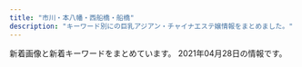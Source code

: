 ```yaml
---
title: "市川・本八幡・西船橋・船橋"
description: "キーワード別にの巨乳アジアン・チャイナエステ嬢情報をまとめました。"
---
```


新着画像と新着キーワードをまとめています。
2021年04月28日の情報です。

<DmmAffiliateIns />
<KeywordTable
  shops={
    [
    {
        "keywords": {
            "D": 40,
            "87": 36,
            "88": 4
        },
        "station": "JR\u8239\u6a4b\u99c5\u5317\u53e3",
        "img_links": [
            "http://www.yumegokoro.esjp.info/files/004.jpg",
            "http://www.yumegokoro.esjp.info/files/023.jpg",
            "http://www.yumegokoro.esjp.info/files/020.jpg",
            "http://www.yumegokoro.esjp.info/files/019-03.jpg",
            "http://www.yumegokoro.esjp.info/images/btnTop.png",
            "http://www.yumegokoro.esjp.info/files/002-02.jpg",
            "http://www.yumegokoro.esjp.info/files/020-03.jpg",
            "http://www.yumegokoro.esjp.info/files/020-02.jpg",
            "http://www.yumegokoro.esjp.info/files/002-03.jpg",
            "http://www.yumegokoro.esjp.info/files/002.jpg",
            "http://www.yumegokoro.esjp.info/images/time.png",
            "http://www.yumegokoro.esjp.info/files/023-02.jpg",
            "http://www.yumegokoro.esjp.info/images/contentBottom.jpg",
            "http://www.yumegokoro.esjp.info/files/027-03.jpg",
            "http://www.yumegokoro.esjp.info/files/024-02.jpg",
            "http://www.yumegokoro.esjp.info/files/012-02.jpg",
            "http://www.yumegokoro.esjp.info/images/barProfileSche.png",
            "http://www.yumegokoro.esjp.info/images/barAccess.png",
            "http://www.yumegokoro.esjp.info/files/023-03.jpg",
            "http://www.yumegokoro.esjp.info/files/027-02.jpg",
            "http://www.yumegokoro.esjp.info/images/barSchedule.png",
            "http://www.yumegokoro.esjp.info/images/barSystem.png",
            "http://www.yumegokoro.esjp.info/files/014-03.jpg",
            "http://www.yumegokoro.esjp.info/images/backBtn.png",
            "http://www.yumegokoro.esjp.info/files/011-02.jpg",
            "http://www.yumegokoro.esjp.info/files/014-02.jpg",
            "http://www.yumegokoro.esjp.info/images/barTherapist.png",
            "http://www.yumegokoro.esjp.info/files/024.jpg",
            "http://www.yumegokoro.esjp.info/images/barProfile.png",
            "http://www.yumegokoro.esjp.info/images/barRecruit.png",
            "http://www.yumegokoro.esjp.info/images/header.png",
            "http://www.yumegokoro.esjp.info/files/011-03.jpg",
            "http://www.yumegokoro.esjp.info/files/004-03.jpg",
            "http://www.yumegokoro.esjp.info/files/019.jpg",
            "http://www.yumegokoro.esjp.info/files/024-03.jpg",
            "http://www.yumegokoro.esjp.info/files/011.jpg",
            "http://www.yumegokoro.esjp.info/files/027.jpg",
            "http://www.yumegokoro.esjp.info/files/004-02.jpg",
            "http://www.yumegokoro.esjp.info/files/012.jpg",
            "http://www.yumegokoro.esjp.info/files/014.jpg",
            "http://www.yumegokoro.esjp.info/images/barLink.png",
            "http://www.yumegokoro.esjp.info/files/012-03.jpg",
            "http://www.yumegokoro.esjp.info/images/concept.png",
            "http://www.yumegokoro.esjp.info/files/019-02.jpg"
        ],
        "name": "Pink Love",
        "url": "http://www.yumegokoro.esjp.info/"
    },
    {
        "img_links": [
            "http://yusintei.top/images/01.jpg",
            "http://yusintei.top/images/g1.jpg",
            "http://yusintei.top/images/g2.jpg",
            "http://yusintei.top/images/p2.jpg",
            "http://yusintei.top/images/p6.jpg",
            "http://yusintei.top/images/g10.jpg",
            "http://yusintei.top/images/g11.jpg",
            "http://yusintei.top/images/p5.jpg",
            "http://yusintei.top/images/g83.jpg",
            "http://yusintei.top/images/tel.jpg",
            "http://yusintei.top/images/p8.jpg",
            "http://yusintei.top/images/g0.jpg",
            "http://yusintei.top/images/zi-link.png",
            "http://yusintei.top/images/p1.jpg",
            "http://yusintei.top/images/men_7.png",
            "http://yusintei.top/images/zi-staff.png",
            "http://yusintei.top/images/g9.jpg",
            "http://yusintei.top/images/men_3.png",
            "http://yusintei.top/images/men_4.png",
            "http://yusintei.top/images/men_5.png",
            "http://yusintei.top/images/p3.jpg",
            "http://yusintei.top/images/nei2.jpg",
            "http://yusintei.top/images/g12.jpg",
            "http://yusintei.top/images/emi.jpg",
            "http://yusintei.top/images/yuli.jpg",
            "http://yusintei.top/images/p4.jpg",
            "http://yusintei.top/images/left3.jpg",
            "http://yusintei.top/images/men_6.png",
            "http://yusintei.top/images/g84.jpg",
            "http://yusintei.top/images/g114.jpg",
            "http://yusintei.top/images/p7.jpg",
            "http://yusintei.top/images/yumi.jpg",
            "http://yusintei.top/images/g112.jpg",
            "http://yusintei.top/images/g7.jpg",
            "http://yusintei.top/images/g82.jpg",
            "http://yusintei.top/images/g1-3.jpg",
            "http://yusintei.top/images/g8.jpg",
            "http://yusintei.top/images/men_2.png",
            "http://yusintei.top/images/01.png",
            "http://yusintei.top/images/g1-2.jpg",
            "http://yusintei.top/images/men_1.png",
            "http://yusintei.top/images/g113.jpg"
        ],
        "station": "\u539f\u6728\u4e2d\u5c71\u99c5\u5317\u53e3",
        "name": "\u7652\u5fc3\u90b8",
        "keywords": {
            "C": 1,
            "D": 1,
            "83": 1,
            "84": 1,
            "86": 1,
            "E": 1
        },
        "url": "http://yusintei.top/"
    },
    {
        "keywords": {},
        "name": "\u30a2\u30ed\u30de\u30ab\u30d5\u30a7\uff5eAroma cafe\uff5e",
        "img_links": [],
        "station": "\u897f\u8239\u6a4b\u99c5",
        "url": "https://aroma-cafe.xyz.mn/"
    },
    {
        "img_links": [
            "http://hanaoto.pw/images/hh1.jpg",
            "http://hanaoto.pw/images/mobile.png",
            "http://hanaoto.pw/images/am1.jpg",
            "http://hanaoto.pw/images/flash4.jpg",
            "http://hanaoto.pw/images/flash3.jpg",
            "http://hanaoto.pw/images/nana1.jpg",
            "http://hanaoto.pw/images/sptel.png",
            "http://hanaoto.pw/images/aa1.jpg",
            "http://hanaoto.pw/images/flash.jpg",
            "http://hanaoto.pw/images/g2.jpg",
            "http://hanaoto.pw/images/g6.jpg",
            "http://hanaoto.pw/images/maga1.jpg",
            "http://hanaoto.pw/images/ami1.jpg",
            "http://hanaoto.pw/images/a02.jpg",
            "http://hanaoto.pw/images/yuki1.jpg",
            "http://hanaoto.pw/images/tel.png",
            "http://hanaoto.pw/images/maga.jpg",
            "http://hanaoto.pw/images/flash5.jpg",
            "http://hanaoto.pw/images/la.jpg"
        ],
        "keywords": {
            "C": 16
        },
        "name": "NEW \u82b1\u30ce\u97f3",
        "url": "http://hanaoto.pw/",
        "station": "JR\u897f\u8239\u6a4b\u99c5\u5357\u53e3"
    },
    {
        "station": "JR\u897f\u8239\u6a4b\u99c5\u5357\u53e3",
        "name": "\u82b1\u706b",
        "keywords": {
            "C": 7
        },
        "url": "http://nishifunabashi.xyz/",
        "img_links": [
            "http://nishifunabashi.xyz/images/sla3.jpg",
            "http://nishifunabashi.xyz/images/g32.jpg",
            "http://nishifunabashi.xyz/images/r02.jpg",
            "http://nishifunabashi.xyz/images/n3.jpg",
            "http://nishifunabashi.xyz/images/tite-staff.png",
            "http://nishifunabashi.xyz/images/pickt.png",
            "http://nishifunabashi.xyz/images/g0.jpg",
            "http://nishifunabashi.xyz/images/rumi3.jpg",
            "http://nishifunabashi.xyz/images/mio.jpg",
            "http://nishifunabashi.xyz/images/n1.jpg",
            "http://nishifunabashi.xyz/images/i3.jpg",
            "http://nishifunabashi.xyz/images/g015.jpg",
            "http://nishifunabashi.xyz/images/kina1.jpg",
            "http://nishifunabashi.xyz/images/rie2.jpg",
            "http://nishifunabashi.xyz/images/r03.jpg",
            "http://nishifunabashi.xyz/images/g33.jpg",
            "http://nishifunabashi.xyz/images/moe2.jpg",
            "http://nishifunabashi.xyz/images/kina.jpg",
            "http://nishifunabashi.xyz/images/mio1.jpg",
            "http://nishifunabashi.xyz/images/g15.jpg",
            "http://nishifunabashi.xyz/images/m2.jpg",
            "http://nishifunabashi.xyz/images/moe.jpg",
            "http://nishifunabashi.xyz/images/yumi3.jpg",
            "http://nishifunabashi.xyz/images/n2.jpg",
            "http://nishifunabashi.xyz/images/miho2.jpg",
            "http://nishifunabashi.xyz/images/rumi1.jpg",
            "http://nishifunabashi.xyz/images/sla2.jpg",
            "http://nishifunabashi.xyz/images/gat.png",
            "http://nishifunabashi.xyz/images/i1.jpg",
            "http://nishifunabashi.xyz/images/moe1.jpg",
            "http://nishifunabashi.xyz/images/miho.jpg",
            "http://nishifunabashi.xyz/images/top.png",
            "http://nishifunabashi.xyz/images/g001.jpg",
            "http://nishifunabashi.xyz/images/kina2.jpg",
            "http://nishifunabashi.xyz/images/sla1.jpg",
            "http://nishifunabashi.xyz/images/chun1.jpg",
            "http://nishifunabashi.xyz/images/r01.jpg",
            "http://nishifunabashi.xyz/images/chun2.jpg",
            "http://nishifunabashi.xyz/images/rumi2.jpg",
            "http://nishifunabashi.xyz/images/rie.jpg",
            "http://nishifunabashi.xyz/images/ga1.jpg",
            "http://nishifunabashi.xyz/images/ga.jpg",
            "http://nishifunabashi.xyz/images/g01.jpg",
            "http://nishifunabashi.xyz/images/yumi2.jpg",
            "http://nishifunabashi.xyz/images/yumi1.jpg",
            "http://nishifunabashi.xyz/images/m1.jpg",
            "http://nishifunabashi.xyz/images/newt.png",
            "http://nishifunabashi.xyz/images/miu.jpg",
            "http://nishifunabashi.xyz/images/miu1.jpg",
            "http://nishifunabashi.xyz/images/g1.jpg",
            "http://nishifunabashi.xyz/images/r04.jpg",
            "http://nishifunabashi.xyz/images/mobile.png",
            "http://nishifunabashi.xyz/images/baner.jpg",
            "http://nishifunabashi.xyz/images/mio2.jpg",
            "http://nishifunabashi.xyz/images/rie1.jpg",
            "http://nishifunabashi.xyz/images/i2.jpg",
            "http://nishifunabashi.xyz/images/chun3.jpg"
        ]
    },
    {
        "url": "https://iris.ests.jp/",
        "keywords": {},
        "img_links": [],
        "name": "\u30a2\u30a4\u30ea",
        "station": "JR\u897f\u8239\u6a4b\u99c5\u5317\u53e3"
    },
    {
        "keywords": {},
        "url": "http://iyashinomori.dnsfor.me/",
        "name": "\u7652\u3057\u306e\u68ee",
        "station": "JR\u897f\u8239\u6a4b\u99c5\u5317\u53e3",
        "img_links": [
            "http://iyashinomori.dnsfor.me/images/nav-job.jpg",
            "http://iyashinomori.dnsfor.me/images/aya2.jpg",
            "http://iyashinomori.dnsfor.me/images/sona.jpg",
            "http://iyashinomori.dnsfor.me/images/masmises.jpg",
            "http://iyashinomori.dnsfor.me/images/massaji.jpg",
            "http://iyashinomori.dnsfor.me/images/main_09.jpg",
            "http://iyashinomori.dnsfor.me/images/ami.jpg",
            "http://iyashinomori.dnsfor.me/images/akasuri.jpg",
            "http://iyashinomori.dnsfor.me/images/lanmu-c_03.jpg",
            "http://iyashinomori.dnsfor.me/images/aroma.jpg",
            "http://iyashinomori.dnsfor.me/images/nav-staff.jpg",
            "http://iyashinomori.dnsfor.me/images/mei.jpg",
            "http://iyashinomori.dnsfor.me/images/mas-de.jpg",
            "http://iyashinomori.dnsfor.me/images/sayuri.jpg",
            "http://iyashinomori.dnsfor.me/images/mari.jpg",
            "http://iyashinomori.dnsfor.me/images/iyashi_qr.png"
        ]
    },
    {
        "keywords": {
            "\u5de8\u4e73": 4,
            "D": 11,
            "F": 3,
            "\u80f8": 2,
            "\u30bb\u30af\u30b7\u30fc": 2,
            "E": 14,
            "\u4e73": 4,
            "90": 3,
            "C": 5
        },
        "station": "JR\u897f\u8239\u6a4b\u99c5\u5317\u53e3",
        "url": "https://leaf-relax.com/",
        "img_links": [
            "https://leaf-relax.com/wp-content/uploads/2021/03/1E72DCA7-178C-4423-B532-64C921244CD8.jpeg",
            "https://leaf-relax.com/wp-content/themes/este/img/2.jpg",
            "https://leaf-relax.com/wp-content/themes/este/img/top-img01c.png",
            "https://leaf-relax.com/wp-content/uploads/2021/03/C1B14BDE-84B6-467B-9532-C60E8A518E03.jpeg",
            "https://leaf-relax.com/wp-content/uploads/2021/03/3BC4BDF1-7911-4CA9-BDBE-6E2383479E3F.jpeg",
            "https://leaf-relax.com/wp-content/uploads/2021/04/77B8C530-72D9-4AB7-BC26-E26308BE3F97.jpeg",
            "https://leaf-relax.com/wp-content/themes/este/img/3.jpg",
            "https://leaf-relax.com/wp-content/uploads/2021/04/718F2FE3-6124-437E-8744-F6CFC4B79E76.jpeg",
            "https://leaf-relax.com/wp-content/uploads/2021/04/C1406450-CE8B-4DF1-8013-5C4D6682F08F.jpeg",
            "https://leaf-relax.com/wp-content/themes/este/img/1.jpg",
            "https://leaf-relax.com/wp-content/themes/este/img/4.jpg",
            "https://leaf-relax.com/wp-content/uploads/2021/03/4ADE4339-8E04-43D0-8E5B-B0C17FFAF696.jpeg",
            "https://leaf-relax.com/wp-content/uploads/2021/03/D5FC7105-D296-4544-A10A-F769C6CD5B0C.jpeg",
            "https://leaf-relax.com/wp-content/uploads/2021/03/E4C9417C-6742-43AD-8D98-42B04C88E858.jpeg",
            "https://leaf-relax.com/wp-content/uploads/2021/04/2435678leaf.jpg",
            "https://leaf-relax.com/wp-content/themes/este/img/tel_footer.png",
            "https://leaf-relax.com/wp-content/themes/este/img/tel_header.png",
            "https://leaf-relax.com/wp-content/uploads/2021/03/1B8A8799-3990-435A-B81A-2C162139E8D0.jpeg",
            "https://leaf-relax.com/wp-content/uploads/2020/01/E008CF02-7716-4520-AFDC-2F88FD9BB2A0.jpeg",
            "https://leaf-relax.com/wp-content/themes/este/img/call.png",
            "https://leaf-relax.com/wp-content/themes/este/img/top-img03.png",
            "https://leaf-relax.com/wp-content/uploads/2021/03/DB2A2C9F-6035-4E9D-8D28-6C22A543E8DC.jpeg",
            "https://leaf-relax.com/wp-content/uploads/2021/03/E9712B35-BA07-4315-B0E1-9DE89646DE20.jpeg",
            "https://leaf-relax.com/wp-content/themes/este/img/top-img01.png",
            "https://leaf-relax.com/wp-content/themes/este/img/top-img02a.png",
            "https://leaf-relax.com/wp-content/uploads/2021/04/CEDC78D8-1E03-485E-AAE1-F3A9DC863616.jpeg"
        ],
        "name": "\u30ea\u30fc\u30d5"
    },
    {
        "name": "\u8309\u8389\u82b1",
        "img_links": [],
        "keywords": {},
        "url": "http://sminfvnda.xyz/",
        "station": "\u4eac\u6210\u8239\u6a4b\u99c5"
    },
    {
        "name": "Rainbow\uff5e\u30ec\u30a4\u30f3\u30dc\u30fc\uff5e",
        "keywords": {
            "85": 2,
            "87": 6,
            "86": 4,
            "D": 6,
            "C": 19
        },
        "url": "http://www.rainbow-relax.xyz/",
        "station": "JR\u8239\u6a4b\u99c5\u5317\u53e3",
        "img_links": [
            "http://www.rainbow-relax.xyz/img/ttl_news.png",
            "http://www.rainbow-relax.xyz/files/006.jpg",
            "http://www.rainbow-relax.xyz/img/ttl_info.png",
            "http://www.rainbow-relax.xyz/files/005-02.jpg",
            "http://www.rainbow-relax.xyz/images/slider/3.jpg",
            "http://www.rainbow-relax.xyz/files/003.jpg",
            "http://www.rainbow-relax.xyz/img/tel.png",
            "http://www.rainbow-relax.xyz/img/goback.jpg",
            "http://www.rainbow-relax.xyz/files/006-02.jpg",
            "http://www.rainbow-relax.xyz/files/001.jpg",
            "http://www.rainbow-relax.xyz/img/pickup.jpg",
            "http://www.rainbow-relax.xyz/files/004.jpg",
            "http://www.rainbow-relax.xyz/files/002.jpg",
            "http://www.rainbow-relax.xyz/images/slider/1.jpg",
            "http://www.rainbow-relax.xyz/files/003-02.jpg",
            "http://www.rainbow-relax.xyz/files/001-02.jpg",
            "http://www.rainbow-relax.xyz/files/004-02.jpg",
            "http://www.rainbow-relax.xyz/files/005.jpg",
            "http://www.rainbow-relax.xyz/files/002-02.jpg",
            "http://www.rainbow-relax.xyz/img/btn_side_mobile.jpg",
            "http://www.rainbow-relax.xyz/images/slider/2.jpg"
        ]
    },
    {
        "keywords": {
            "86": 2,
            "D": 6,
            "87": 4
        },
        "station": "JR\u897f\u8239\u6a4b\u99c5\u5357\u53e3",
        "img_links": [
            "http://www.nekomusume.relax-hp.com/img/stt.jpg",
            "http://www.nekomusume.relax-hp.com/files/007.jpg",
            "http://www.nekomusume.relax-hp.com/img/nav-001.png",
            "http://www.nekomusume.relax-hp.com/files/009.jpg",
            "http://www.nekomusume.relax-hp.com/img/nav-003.png",
            "http://www.nekomusume.relax-hp.com/files/006.jpg",
            "http://www.nekomusume.relax-hp.com/img/nav-005.png",
            "http://www.nekomusume.relax-hp.com/img/nav-006.png",
            "http://www.nekomusume.relax-hp.com/img/stb.jpg",
            "http://www.nekomusume.relax-hp.com/img/nav-002.png",
            "http://www.nekomusume.relax-hp.com/img/nav-004.png",
            "http://www.nekomusume.relax-hp.com/files/011.jpg",
            "http://www.nekomusume.relax-hp.com/files/008.jpg",
            "http://www.nekomusume.relax-hp.com/files/001.jpg",
            "http://www.nekomusume.relax-hp.com/img/tel.png",
            "http://www.nekomusume.relax-hp.com/img/top01.png"
        ],
        "url": "http://www.nekomusume.relax-hp.com/",
        "name": "\u732b\u5a18"
    },
    {
        "name": "\u3055\u304f\u3089",
        "keywords": {
            "\u4e73": 2,
            "\u5de8\u4e73": 2,
            "D": 2,
            "G": 1,
            "F": 2
        },
        "img_links": [
            "http://stylelife.work/Uploads/user/5e4101be77e18.jpg",
            "http://stylelife.work/Uploads/user/5ebf50cc42240.jpg",
            "http://stylelife.work/Uploads/user/5ebf4ff2905f1.jpg",
            "http://stylelife.work/Uploads/user/60374b6e9f505.jpg",
            "http://stylelife.work/ueditor/php/upload/image/20180712/1531373827278035.png",
            "http://stylelife.work/ueditor/php/upload/image/20180712/1531374173659035.png",
            "http://stylelife.work/Public/Wap/picture/m-foot.png",
            "http://stylelife.work/Uploads/user/6074fcd675258.jpg",
            "http://stylelife.work/ueditor/php/upload/image/20180712/1531367078235696.png",
            "http://stylelife.work/Uploads/user/6074fc8ca00cd.jpg",
            "http://stylelife.work/Public/Wap/picture/sp-line.png",
            "http://stylelife.work/Uploads/user/5ef9a9fd8cd20.jpg",
            "http://stylelife.work/Uploads/user/5de74b09394d7.jpg",
            "http://stylelife.work/Uploads/user/6074fd15194a0.jpg",
            "http://stylelife.work/Public/Wap/picture/sp-staff-list.png",
            "http://stylelife.work/Uploads/user/5de74b9acbf92.jpg",
            "http://stylelife.work/Uploads/user/5de74b74a4faa.jpg",
            "http://stylelife.work/Uploads/user/5eb35a13a1df3.jpg",
            "http://stylelife.work/Uploads/user/60374ca1c2ba1.jpg",
            "http://stylelife.work/Public/Wap/picture/m-tel.png",
            "http://stylelife.work/Uploads/user/5ebfa12d5429d.jpg",
            "http://stylelife.work/Uploads/user/5e1d3400053fa.jpg",
            "http://stylelife.work/Uploads/user/5dfc857c95e57.jpg",
            "http://stylelife.work/Uploads/user/5e79901ca108f.jpg",
            "http://stylelife.work/Uploads/user/60374c0661343.jpg",
            "http://stylelife.work/Uploads/user/5f3cd192667f4.jpg",
            "http://stylelife.work/Uploads/user/5e68a1524c2d2.jpg",
            "http://stylelife.work/Public/Wap/picture/staff-pc.png",
            "http://stylelife.work/Uploads/user/5deb614369ccd.jpg",
            "http://stylelife.work/Uploads/user/6074fcb772404.jpg",
            "http://stylelife.work/Uploads/user/5e1d330613089.jpg",
            "http://stylelife.work/Uploads/user/60374cd308bf7.jpg"
        ],
        "station": "JR\u897f\u8239\u6a4b\u99c5\u5317\u53e3",
        "url": "http://stylelife.work/"
    },
    {
        "station": "JR\u8239\u6a4b\u99c5\u5317\u53e3",
        "img_links": [
            "http://www.sexy.relaxjp.info/files/034-02.jpg",
            "http://www.sexy.relaxjp.info/images/m-top009.jpg",
            "http://www.sexy.relaxjp.info/files/036-02.jpg",
            "http://www.sexy.relaxjp.info/files/037-02.jpg",
            "http://www.sexy.relaxjp.info/files/030-02.jpg",
            "http://www.sexy.relaxjp.info/files/024-02.jpg",
            "http://www.sexy.relaxjp.info/files/033-02.jpg",
            "http://www.sexy.relaxjp.info/files/024.jpg",
            "http://www.sexy.relaxjp.info/files/030-03.jpg",
            "http://www.sexy.relaxjp.info/files/003-02.jpg",
            "http://www.sexy.relaxjp.info/files/003-03.jpg",
            "http://www.sexy.relaxjp.info/files/024-03.jpg",
            "http://www.sexy.relaxjp.info/files/002-02.jpg",
            "http://www.sexy.relaxjp.info/files/011-03.jpg",
            "http://www.sexy.relaxjp.info/files/030.jpg",
            "http://www.sexy.relaxjp.info/files/037.jpg",
            "http://www.sexy.relaxjp.info/files/011.jpg",
            "http://www.sexy.relaxjp.info/files/002-03.jpg",
            "http://www.sexy.relaxjp.info/images/foot01.jpg",
            "http://www.sexy.relaxjp.info/files/003.jpg",
            "http://www.sexy.relaxjp.info/files/036.jpg",
            "http://www.sexy.relaxjp.info/files/033.jpg",
            "http://www.sexy.relaxjp.info/files/023-03.jpg",
            "http://www.sexy.relaxjp.info/files/036-03.jpg",
            "http://www.sexy.relaxjp.info/files/033-03.jpg",
            "http://www.sexy.relaxjp.info/images/m-top010.jpg",
            "http://www.sexy.relaxjp.info/files/034.jpg",
            "http://www.sexy.relaxjp.info/files/035-03.jpg",
            "http://www.sexy.relaxjp.info/files/023.jpg",
            "http://www.sexy.relaxjp.info/files/023-02.jpg",
            "http://www.sexy.relaxjp.info/images/m-top003.jpg",
            "http://www.sexy.relaxjp.info/files/037-03.jpg",
            "http://www.sexy.relaxjp.info/images/call.png",
            "http://www.sexy.relaxjp.info/files/002.jpg",
            "http://www.sexy.relaxjp.info/files/035-02.jpg",
            "http://www.sexy.relaxjp.info/images/m-head01.jpg",
            "http://www.sexy.relaxjp.info/files/035.jpg",
            "http://www.sexy.relaxjp.info/files/034-03.jpg",
            "http://www.sexy.relaxjp.info/images/m-top004.jpg",
            "http://www.sexy.relaxjp.info/files/011-02.jpg"
        ],
        "keywords": {
            "D": 16,
            "E": 2,
            "89": 2,
            "\u30bb\u30af\u30b7\u30fc": 36,
            "87": 14,
            "C": 4,
            "86": 6
        },
        "name": "Sexy Love \uff5e\u30bb\u30af\u30b7\u30fc\u30e9\u30d6\uff5e",
        "url": "http://www.sexy.relaxjp.info/"
    },
    {
        "keywords": {
            "D": 9,
            "84": 3,
            "C": 3,
            "88": 3,
            "86": 3,
            "85": 3
        },
        "img_links": [
            "http://www.shizuka.mensnv.com/files/004.jpg",
            "http://www.shizuka.mensnv.com/img/top-h5R2.jpg",
            "http://www.shizuka.mensnv.com/files/004-03.jpg",
            "http://www.shizuka.mensnv.com/img/bnr-01_off.jpg",
            "http://www.shizuka.mensnv.com/img/slider/2.jpg",
            "http://www.shizuka.mensnv.com/files/002.jpg",
            "http://www.shizuka.mensnv.com/files/003-02.jpg",
            "http://www.shizuka.mensnv.com/img/slider/1.jpg",
            "http://www.shizuka.mensnv.com/img/top-course_off.jpg",
            "http://www.shizuka.mensnv.com/img/2top-course_off.jpg",
            "http://www.shizuka.mensnv.com/img/top-h5R.jpg",
            "http://www.shizuka.mensnv.com/files/002-03.jpg",
            "http://www.shizuka.mensnv.com/img/footer-top_off.jpg",
            "http://www.shizuka.mensnv.com/img/glo_02_off.jpg",
            "http://www.shizuka.mensnv.com/img/glo_03_off.jpg",
            "http://www.shizuka.mensnv.com/img/slider/3.jpg",
            "http://www.shizuka.mensnv.com/files/003.jpg",
            "http://www.shizuka.mensnv.com/files/001.jpg",
            "http://www.shizuka.mensnv.com/files/004-02.jpg",
            "http://www.shizuka.mensnv.com/files/001-02.jpg",
            "http://www.shizuka.mensnv.com/img/glo_06_off.jpg",
            "http://www.shizuka.mensnv.com/img/glo_04_off.jpg",
            "http://www.shizuka.mensnv.com/files/001-03.jpg",
            "http://www.shizuka.mensnv.com/img/h4-top.jpg",
            "http://www.shizuka.mensnv.com/files/003-03.jpg",
            "http://www.shizuka.mensnv.com/img/glo_05_off.jpg",
            "http://www.shizuka.mensnv.com/files/002-02.jpg",
            "http://www.shizuka.mensnv.com/img/glo_01_off.jpg",
            "http://www.shizuka.mensnv.com/img/bnr-02_off.jpg",
            "http://www.shizuka.mensnv.com/img/icon_tel.png"
        ],
        "url": "http://www.shizuka.mensnv.com/",
        "name": "\u9759\uff5e\u3057\u305a\u304b\uff5e",
        "station": "\u672c\u516b\u5e61\u99c5\u5357\u53e3"
    },
    {
        "station": "JR\u897f\u8239\u6a4b\u99c5\u5357\u53e3",
        "keywords": {
            "C": 15,
            "D": 10,
            "88": 2,
            "86": 2,
            "87": 8
        },
        "name": "\u30c0\u30a4\u30e4\u30e2\u30f3\u30c9",
        "img_links": [
            "http://www.diamond.mesthe.com/files/003.jpg",
            "http://www.diamond.mesthe.com/files/002-02.jpg",
            "http://www.diamond.mesthe.com/files/002.jpg",
            "http://www.diamond.mesthe.com/files/006-02.jpg",
            "http://www.diamond.mesthe.com/images/slider/1.jpg",
            "http://www.diamond.mesthe.com/img/ttl_news.png",
            "http://www.diamond.mesthe.com/files/006.jpg",
            "http://www.diamond.mesthe.com/files/001.jpg",
            "http://www.diamond.mesthe.com/img/btn_blog.png",
            "http://www.diamond.mesthe.com/files/004-02.jpg",
            "http://www.diamond.mesthe.com/files/003-02.jpg",
            "http://www.diamond.mesthe.com/img/ttl_info.png",
            "http://www.diamond.mesthe.com/files/001-02.jpg",
            "http://www.diamond.mesthe.com/files/005.jpg",
            "http://www.diamond.mesthe.com/img/tel.png",
            "http://www.diamond.mesthe.com/img/top_option01.jpg",
            "http://www.diamond.mesthe.com/img/top_option03.jpg",
            "http://www.diamond.mesthe.com/files/005-02.jpg",
            "http://www.diamond.mesthe.com/images/slider/3.jpg",
            "http://www.diamond.mesthe.com/img/btn_side_mobile.jpg",
            "http://www.diamond.mesthe.com/img/goback.jpg",
            "http://www.diamond.mesthe.com/img/top_option04.jpg",
            "http://www.diamond.mesthe.com/img/pickup.jpg",
            "http://www.diamond.mesthe.com/img/ttl_therapist.png",
            "http://www.diamond.mesthe.com/files/004.jpg",
            "http://www.diamond.mesthe.com/images/slider/2.jpg"
        ],
        "url": "http://www.diamond.mesthe.com/"
    },
    {
        "station": "\u5e02\u5ddd\u99c5\u5317\u53e3",
        "keywords": {},
        "url": "http://www.iyashinoumi.com/",
        "img_links": [
            "http://www.iyashinoumi.com/img/sTitle_left.png",
            "http://www.iyashinoumi.com/img/miss28sb.jpg",
            "http://www.iyashinoumi.com/img/miss27sb.jpg",
            "http://www.iyashinoumi.com/img/miss6sb.jpg",
            "http://www.iyashinoumi.com/img/sTitle_right.png",
            "http://www.iyashinoumi.com/img/miss7s.jpg",
            "http://www.iyashinoumi.com/img/miss24sb.jpg",
            "http://www.iyashinoumi.com/img/miss25sb.jpg",
            "http://www.iyashinoumi.com/img/miss7sb.jpg",
            "http://www.iyashinoumi.com/img/tel1.png"
        ],
        "name": "\u7652\u3057\u306e\u6d77"
    },
    {
        "img_links": [
            "https://crea.iest.info/images/tit-gat.png",
            "https://crea.iest.info/photos/sites/47/2021/03/2021032501542221.jpg",
            "https://crea.iest.info/images/tit-pick.png",
            "https://crea.iest.info/photos/sites/47/2021/03/2021032501541522.jpg",
            "https://crea.iest.info/photos/sites/47/2021/03/2021032501541398.jpg",
            "https://crea.iest.info/images/tit-new.png",
            "https://crea.iest.info/images/line.png",
            "https://crea.iest.info/images/mobile.png",
            "https://crea.iest.info/images/tit-infor.png",
            "https://crea.iest.info/photos/sites/47/2021/03/2021032501542567.jpg",
            "https://crea.iest.info/images/infor.png",
            "https://crea.iest.info/photos/sites/47/2021/04/2021042509131172.jpg",
            "https://crea.iest.info/images/tite-staff.png",
            "https://crea.iest.info/images/top.png",
            "https://crea.iest.info/photos/sites/47/2021/04/2021042509044712.jpg",
            "https://crea.iest.info/photos/sites/47/2021/03/2021032501541775.jpg"
        ],
        "station": "\u897f\u8239\u6a4b\u99c5",
        "name": "CREA\uff5e\u30af\u30ec\u30a2\uff5e",
        "url": "https://crea.iest.info/",
        "keywords": {
            "85": 6,
            "88": 18,
            "F": 12,
            "87": 6,
            "D": 12,
            "86": 6,
            "83": 6,
            "E": 12,
            "C": 16
        }
    },
    {
        "name": "\u96c5\u7f8e\uff5eMIYABI",
        "station": "JR\u897f\u8239\u6a4b\u99c5",
        "url": "https://miyabi.jpn.vin",
        "keywords": {
            "83": 40,
            "86": 42,
            "D": 162,
            "90": 2,
            "E": 6,
            "87": 40,
            "G": 40,
            "C": 36,
            "F": 40,
            "85": 78,
            "88": 40
        },
        "img_links": [
            "https://miyabi.jpn.vin/photos/sites/21/2021/01/2021012608003883.jpg",
            "https://miyabi.jpn.vin/photos/sites/21/2021/01/202101260800351.jpg",
            "https://miyabi.jpn.vin/images/btn_side06.png",
            "https://miyabi.jpn.vin/photos/sites/21/2021/03/2021031206521676.jpg",
            "https://miyabi.jpn.vin/images/top_slider03.jpg",
            "https://miyabi.jpn.vin/photos/sites/21/2021/02/2021022309071786.jpg",
            "https://miyabi.jpn.vin/images/btn_side07.png",
            "https://miyabi.jpn.vin/images/btn_side04.png",
            "https://miyabi.jpn.vin/images/sp_top.png",
            "https://miyabi.jpn.vin/photos/sites/21/2021/01/2021012608003647.jpg",
            "https://miyabi.jpn.vin/photos/sites/21/2021/01/2021012608003796.jpg",
            "https://miyabi.jpn.vin/photos/sites/21/2021/03/2021030704352988.jpg",
            "https://miyabi.jpn.vin/photos/sites/21/2021/03/2021032404492465.jpg",
            "https://miyabi.jpn.vin/photos/sites/21/2021/02/2021020102295578.jpg",
            "https://miyabi.jpn.vin/images/btn_side01.png",
            "https://miyabi.jpn.vin/images/side_line.jpg",
            "https://miyabi.jpn.vin/images/top.png",
            "https://miyabi.jpn.vin/images/btn_side05.png",
            "https://miyabi.jpn.vin/photos/sites/21/2021/03/2021030803542569.jpg",
            "https://miyabi.jpn.vin/images/btn_side02.png",
            "https://miyabi.jpn.vin/photos/sites/21/2021/01/2021012608004010.jpg",
            "https://miyabi.jpn.vin/photos/sites/21/2021/02/2021022407013072.jpg",
            "https://miyabi.jpn.vin/images/btn_side03.png",
            "https://miyabi.jpn.vin/photos/sites/21/2021/02/2021022309071886.jpg"
        ]
    },
    {
        "name": "Happy Bell",
        "img_links": [
            "http://aroma-esthe.info/images/kan.jpg",
            "http://aroma-esthe.info/images/slider-img002.jpg",
            "http://aroma-esthe.info/images/r2.jpg",
            "http://aroma-esthe.info/images/slider-img003.jpg",
            "http://aroma-esthe.info/images/m4.jpg",
            "http://aroma-esthe.info/images/b-online.png",
            "http://aroma-esthe.info/images/tit-sub3.jpg",
            "http://aroma-esthe.info/images/cg05.jpg",
            "http://aroma-esthe.info/images/tit-sub5.jpg",
            "http://aroma-esthe.info/images/m2.jpg",
            "http://aroma-esthe.info/images/cg01.jpg",
            "http://aroma-esthe.info/images/r4.jpg",
            "http://aroma-esthe.info/images/tit-sub1.jpg",
            "http://aroma-esthe.info/images/qr.jpg",
            "http://aroma-esthe.info/images/slider-img001.jpg",
            "http://aroma-esthe.info/images/cg03.jpg",
            "http://aroma-esthe.info/images/r3.jpg",
            "http://aroma-esthe.info/images/tit-sub2.jpg",
            "http://aroma-esthe.info/images/cg02.jpg",
            "http://aroma-esthe.info/images/r1.jpg",
            "http://aroma-esthe.info/images/tit-sub6.jpg",
            "http://aroma-esthe.info/images/m3.jpg",
            "http://aroma-esthe.info/images/tit-sub4.jpg",
            "http://aroma-esthe.info/link/menlog.jpg",
            "http://aroma-esthe.info/images/b-tel.png",
            "http://aroma-esthe.info/images/m1.jpg"
        ],
        "url": "http://aroma-esthe.info/",
        "station": "\u4eac\u6210\u516b\u5e61\u99c5\u5317\u53e3",
        "keywords": {
            "D": 6,
            "86": 8
        }
    },
    {
        "name": "\u9234\u97f3-\u3059\u305a\u306d-",
        "img_links": [
            "http://es-suzune.com/staffPhoto/b20210405165006.jpg",
            "http://es-suzune.com/staffPhoto/b20200827113545.jpg",
            "http://es-suzune.com/staffPhoto/s20210310164226.jpg",
            "http://es-suzune.com/staffPhoto/s20210219195922.jpg",
            "http://es-suzune.com/images/store/01.jpg",
            "http://es-suzune.com/staffPhoto/s20201007170536.jpg",
            "http://es-suzune.com/staffPhoto/s20210309194151.jpg",
            "http://es-suzune.com/uploadfiles/images/chuntian1_%E5%89%AF%E6%9C%AC.jpg",
            "http://es-suzune.com/staffPhoto/b20210410144316.jpg",
            "http://es-suzune.com/staffPhoto/b20201007170432.jpg",
            "http://es-suzune.com/staffPhoto/s20210410144316.jpg",
            "http://es-suzune.com/staffPhoto/b20210219195907.jpg",
            "http://es-suzune.com/staffPhoto/s20210405174056.jpg",
            "http://es-suzune.com/staffPhoto/s20210405165026.jpg",
            "http://es-suzune.com/staffPhoto/s20210419142057.jpg",
            "http://es-suzune.com/staffPhoto/s20200724144036.jpg",
            "http://es-suzune.com/staffPhoto/s20210405165006.jpg",
            "http://es-suzune.com/images/access/02.png",
            "http://es-suzune.com/images/store/04.jpg",
            "http://es-suzune.com/staffPhoto/s20210216224004.jpg",
            "http://es-suzune.com/uploadfiles/images/campaignEsSuzune1.jpg",
            "http://es-suzune.com/staffPhoto/b20200827113054.jpg",
            "http://es-suzune.com/staffPhoto/b20210216224004.jpg",
            "http://es-suzune.com/staffPhoto/s20210427230506.jpg",
            "http://es-suzune.com/staffPhoto/s20210219195907.jpg",
            "http://es-suzune.com/images/store/02.jpg",
            "http://es-suzune.com/staffPhoto/b20210309194137.jpg",
            "http://es-suzune.com/staffPhoto/s20210219195936.jpg",
            "http://es-suzune.com/images/access/05.png",
            "http://es-suzune.com/staffPhoto/b20210405174056.jpg",
            "http://es-suzune.com/images/access/01.png",
            "http://es-suzune.com/images/showContent.jpg",
            "http://es-suzune.com/staffPhoto/s20200724144017.jpg",
            "http://es-suzune.com/staffPhoto/s20210405155607.jpg",
            "http://es-suzune.com/images/access/03.png",
            "http://es-suzune.com/images/showIndex.jpg",
            "http://es-suzune.com/staffPhoto/b20210419142057.jpg",
            "http://es-suzune.com/staffPhoto/s20210217223343.jpg",
            "http://es-suzune.com/staffPhoto/b20210405155547.jpg",
            "http://es-suzune.com/staffPhoto/s20210405155547.jpg",
            "http://es-suzune.com/staffPhoto/s20210217223841.jpg",
            "http://es-suzune.com/staffPhoto/s20210309194137.jpg",
            "http://es-suzune.com/staffPhoto/s20210427230435.jpg",
            "http://es-suzune.com/staffPhoto/s20210405173944.jpg",
            "http://es-suzune.com/images/store/03.jpg",
            "http://es-suzune.com/staffPhoto/s20200827113545.jpg",
            "http://es-suzune.com/staffPhoto/s20191115141808.jpg",
            "http://es-suzune.com/staffPhoto/b20210427230435.jpg",
            "http://es-suzune.com/staffPhoto/s20201007170432.jpg",
            "http://es-suzune.com/staffPhoto/b20191115141808.jpg",
            "http://es-suzune.com/staffPhoto/s20210217223442.jpg",
            "http://es-suzune.com/staffPhoto/s20210405174136.jpg",
            "http://es-suzune.com/staffPhoto/s20200827113054.jpg",
            "http://es-suzune.com/uploadfiles/images/courseEsSuzune.jpg",
            "http://es-suzune.com/staffPhoto/b20200724144017.jpg",
            "http://es-suzune.com/staffPhoto/s20210405174116.jpg"
        ],
        "url": "http://es-suzune.com/",
        "keywords": {
            "F": 1,
            "\u30bb\u30af\u30b7\u30fc": 11
        },
        "station": "JR\u897f\u8239\u6a4b\u99c5\u5357\u53e3"
    },
    {
        "station": "JR\u897f\u8239\u6a4b\u99c5\u5357\u53e3",
        "name": "Royal \uff5e\u30ed\u30fc\u30e4\u30eb\uff5e",
        "url": "http://royal.rankuens.com/",
        "keywords": {
            "D": 2,
            "E": 2,
            "85": 2
        },
        "img_links": [
            "http://royal.rankuens.com/css/staff/staff04-a.jpg",
            "http://royal.rankuens.com/css/staff/staff01-a.jpg",
            "http://royal.rankuens.com/css/m-top04.jpg",
            "http://royal.rankuens.com/css/m-top02.jpg",
            "http://royal.rankuens.com/css/staff/staff03-a.jpg",
            "http://royal.rankuens.com/css/nav/nav-006.jpg",
            "http://royal.rankuens.com/css/m-top05.jpg",
            "http://royal.rankuens.com/css/nav/nav-002.jpg",
            "http://royal.rankuens.com/css/staff/staff02-a.jpg",
            "http://royal.rankuens.com/css/m-head01.jpg",
            "http://royal.rankuens.com/css/nav/nav-001.jpg",
            "http://royal.rankuens.com/css/staff/staff01.jpg",
            "http://royal.rankuens.com/css/staff/staff02.jpg",
            "http://royal.rankuens.com/css/nav/nav-003.jpg",
            "http://royal.rankuens.com/css/nav/nav-004.jpg",
            "http://royal.rankuens.com/images/call.png",
            "http://royal.rankuens.com/css/m-top03.jpg",
            "http://royal.rankuens.com/css/staff/staff04.jpg",
            "http://royal.rankuens.com/css/001.jpg",
            "http://royal.rankuens.com/css/nav/nav-005.jpg",
            "http://royal.rankuens.com/css/staff/staff03.jpg"
        ]
    },
    {
        "keywords": {
            "90": 2,
            "88": 1,
            "D": 3,
            "91": 1,
            "F": 1,
            "92": 4,
            "E": 4,
            "89": 1
        },
        "name": "\u30de\u30fc\u30e1\u30a4\u30c9",
        "url": "http://happy.relaxnabi.com/",
        "station": "JR\u8239\u6a4b\u99c5\u5317\u53e3",
        "img_links": [
            "http://happy.relaxnabi.com/css/staff/staff-05.jpg",
            "http://happy.relaxnabi.com/css/staff/staff0017.jpg",
            "http://happy.relaxnabi.com/css/nav/nav-002.png",
            "http://happy.relaxnabi.com/css/staff/staff0001.jpg",
            "http://happy.relaxnabi.com/css/staff/staff-10-a.jpg",
            "http://happy.relaxnabi.com/css/nav/nav-003.png",
            "http://happy.relaxnabi.com/css/staff/staff-04.jpg",
            "http://happy.relaxnabi.com/css/staff/staff-03.jpg",
            "http://happy.relaxnabi.com/css/staff/staff-007.jpg",
            "http://happy.relaxnabi.com/css/staff/staff0017-a.jpg",
            "http://happy.relaxnabi.com/css/tel01.png",
            "http://happy.relaxnabi.com/css/staff/staff-002.jpg",
            "http://happy.relaxnabi.com/css/staff/staff-007-a.jpg",
            "http://happy.relaxnabi.com/css/staff/staff-10.jpg",
            "http://happy.relaxnabi.com/css/top-003.png",
            "http://happy.relaxnabi.com/css/nav/nav-006.png",
            "http://happy.relaxnabi.com/css/nav/nav-004.png",
            "http://happy.relaxnabi.com/css/staff/staff-04-a.jpg",
            "http://happy.relaxnabi.com/css/nav/nav-001.png",
            "http://happy.relaxnabi.com/css/staff/staff-03-a.jpg",
            "http://happy.relaxnabi.com/css/staff/staff-05-a.jpg",
            "http://happy.relaxnabi.com/css/staff/staff000008.jpg",
            "http://happy.relaxnabi.com/css/top0001.png",
            "http://happy.relaxnabi.com/css/staff/staff0001-a.jpg",
            "http://happy.relaxnabi.com/css/staff/staff000008-a.jpg",
            "http://happy.relaxnabi.com/css/nav/nav-005.png",
            "http://happy.relaxnabi.com/css/staff/staff-002-a.jpg"
        ]
    },
    {
        "keywords": {},
        "url": "http://likiluto.xyz/",
        "name": "\u3075\u308c\u3042\u3044",
        "station": "JR\u672c\u516b\u5e61\u99c5\u5357\u53e3",
        "img_links": [
            "http://likiluto.xyz/style/images/t6.jpg",
            "http://likiluto.xyz/uploads/210403/1-210403154615Q9.jpg",
            "http://likiluto.xyz/style/images/s-bian.png",
            "http://likiluto.xyz/style/images/t4.jpg",
            "http://likiluto.xyz/uploads/210112/1-2101120920292M.jpg",
            "http://likiluto.xyz/style/images/t2.png",
            "http://likiluto.xyz/uploads/210403/1-210403154531335.jpg",
            "http://likiluto.xyz/uploads/210304/1-210304151524134.jpg",
            "http://likiluto.xyz/style/images/index-miru_03.jpg",
            "http://likiluto.xyz/uploads/210112/1-21011209234CV.jpg",
            "http://likiluto.xyz/style/images/t3.png",
            "http://likiluto.xyz/style/images/sys.jpg",
            "http://likiluto.xyz/uploads/210416/1-2104161440134T.jpg",
            "http://likiluto.xyz/uploads/210112/1-210112092540164.jpg",
            "http://likiluto.xyz/uploads/210304/1-210304151405b3.jpg",
            "http://likiluto.xyz/style/images/nav-sys.jpg",
            "http://likiluto.xyz/style/images/nav2-sta.png",
            "http://likiluto.xyz/style/images/index-miru_18.jpg",
            "http://likiluto.xyz/uploads/210112/1-210112092150b1.jpg",
            "http://likiluto.xyz/uploads/201229/1-201229152000Y5.jpg",
            "http://likiluto.xyz/style/images/index-miru_06.jpg"
        ]
    },
    {
        "station": "JR\u897f\u8239\u6a4b\u99c5\u5357\u53e3",
        "keywords": {
            "D": 8,
            "\u30bb\u30af\u30b7\u30fc": 9,
            "G": 9,
            "E": 85,
            "F": 3
        },
        "name": "Vivid \u30d3\u30d3\u30c3\u30c9",
        "url": "http://es-massage.info/",
        "img_links": [
            "http://es-massage.info/wp-content/uploads/2020/04/6dbf19009737ff88e931378416216a70.jpg",
            "http://es-massage.info/wp-content/uploads/2019/03/b85ae819f481b37cad8d1548de5893cc-500x750.jpg",
            "http://es-massage.info/wp-content/uploads/2020/09/c42007567c6d14bbd829c1d4ae5b8d4c.jpg",
            "http://es-massage.info/wp-content/uploads/2019/03/0c4d0538c251234bc70697ec7cf8cc97-500x750.jpg",
            "http://es-massage.info/wp-content/uploads/2021/03/fa0ef9b192fa87f9ee5013c5e1c3bcc7.jpg",
            "http://es-massage.info/wp-content/uploads/2021/02/3d21df65a2be53218994fa7e3b383bd2-500x750.jpg",
            "http://es-massage.info/wp-content/uploads/2021/02/2daa3be5c9da099fee0448647087d74c-500x750.jpg",
            "http://es-massage.info/wp-content/uploads/2019/10/32cbcf100bc89043ce106a68ba8535ea-214x300.jpg",
            "http://es-massage.info/wp-content/uploads/2019/10/32cbcf100bc89043ce106a68ba8535ea.jpg",
            "http://es-massage.info/wp-content/uploads/2019/03/c3dc6ab90966d6cc73491056f668516d-745x1024.jpg",
            "http://es-massage.info/wp-content/themes/template-salon2/images/header-tel.png",
            "http://es-massage.info/wp-content/uploads/2021/02/5d212ce2543c87f9ebee5c4251a7e224-214x300.jpg",
            "http://es-massage.info/wp-content/uploads/2019/03/07cc9a466c3af450e20013b26e90a100.jpg",
            "http://es-massage.info/wp-content/uploads/2021/04/a19eceac2345a40921985b13696df104.jpg",
            "http://es-massage.info/wp-content/uploads/2021/04/99f9af9e167cc58af6999c284aeb182d-500x750.jpg",
            "http://es-massage.info/wp-content/uploads/2021/02/3d21df65a2be53218994fa7e3b383bd2.jpg",
            "http://es-massage.info/wp-content/uploads/2021/03/5db34c47b4c5816f47d11de39beefb5d-216x300.jpg",
            "http://es-massage.info/wp-content/uploads/2018/10/g4.jpg",
            "http://es-massage.info/wp-content/uploads/2021/02/68ba0f1db1b8cdd88e360d06f49f1ba6.jpg",
            "http://es-massage.info/wp-content/uploads/2021/02/f150534b559de6124dce0eaa1cfdf290.jpg",
            "http://es-massage.info/wp-content/uploads/2021/02/0ef7f1f9a36ecbbef9c5a949c70d788f.jpg",
            "http://es-massage.info/wp-content/uploads/2021/02/ae80e0da66f78f271f9083df6c795b89-500x750.jpg",
            "http://es-massage.info/wp-content/uploads/2021/04/74d5ee1bbc8ca61aadd08e6f9f4165e7-500x750.jpg",
            "http://es-massage.info/wp-content/uploads/2021/04/f481c16456cfb6cef2c626ae7e9cc2bc-215x300.jpg",
            "http://es-massage.info/wp-content/uploads/2021/03/fa0ef9b192fa87f9ee5013c5e1c3bcc7-212x300.jpg",
            "http://es-massage.info/wp-content/uploads/2021/03/f4811d331623d3f6e590e934b3e7ddc9.jpg",
            "http://es-massage.info/wp-content/uploads/2021/02/ae895c3a85b37b5db4dcb93326cbd04d.jpg",
            "http://es-massage.info/wp-content/uploads/2020/09/c42007567c6d14bbd829c1d4ae5b8d4c-500x750.jpg",
            "http://es-massage.info/wp-content/uploads/2021/04/99f9af9e167cc58af6999c284aeb182d.jpg",
            "http://es-massage.info/wp-content/uploads/2018/10/g2.jpg",
            "http://es-massage.info/wp-content/uploads/2021/03/c961a896cf70c5b14ebe86acc18cdf14-1-212x300.jpg",
            "http://es-massage.info/wp-content/uploads/2020/04/6dbf19009737ff88e931378416216a70-500x750.jpg",
            "http://es-massage.info/wp-content/uploads/2021/03/c961a896cf70c5b14ebe86acc18cdf14-1.jpg",
            "http://es-massage.info/wp-content/themes/template-salon2/images/noimg.jpg",
            "http://es-massage.info/wp-content/uploads/2021/02/1b6cc5124ca074f693dbc5eff5a75ea0-500x750.jpg",
            "http://es-massage.info/wp-content/uploads/2021/02/f83b4ffb58cae56efa5cf86625340252-500x750.jpg",
            "http://es-massage.info/wp-content/uploads/2021/02/68ba0f1db1b8cdd88e360d06f49f1ba6-500x750.jpg",
            "http://es-massage.info/wp-content/uploads/2021/02/8b21e9d00752169b79ff946575142f59-500x750.jpg",
            "http://es-massage.info/wp-content/themes/template-salon2/images/main1.jpg",
            "http://es-massage.info/wp-content/uploads/2021/02/f150534b559de6124dce0eaa1cfdf290-500x750.jpg",
            "http://es-massage.info/wp-content/uploads/2019/06/dcbeef447e8eded0b1939b00ff57d88b-218x300.jpg",
            "http://es-massage.info/wp-content/uploads/2019/10/32cbcf100bc89043ce106a68ba8535ea-500x750.jpg",
            "http://es-massage.info/wp-content/uploads/2021/03/c961a896cf70c5b14ebe86acc18cdf14-1-500x750.jpg",
            "http://es-massage.info/wp-content/uploads/2021/02/6fa3b7862db18d956a1cde1942b75408-205x300.jpg",
            "http://es-massage.info/wp-content/uploads/2021/02/8b21e9d00752169b79ff946575142f59.jpg",
            "http://es-massage.info/wp-content/uploads/2021/02/0ef7f1f9a36ecbbef9c5a949c70d788f-500x750.jpg",
            "http://es-massage.info/wp-content/uploads/2021/03/5db34c47b4c5816f47d11de39beefb5d-500x750.jpg",
            "http://es-massage.info/wp-content/uploads/2018/10/g1.jpg",
            "http://es-massage.info/wp-content/uploads/2021/04/f481c16456cfb6cef2c626ae7e9cc2bc.jpg",
            "http://es-massage.info/wp-content/uploads/2021/04/99f9af9e167cc58af6999c284aeb182d-722x1024.jpg",
            "http://es-massage.info/wp-content/uploads/2021/02/2daa3be5c9da099fee0448647087d74c.jpg",
            "http://es-massage.info/wp-content/uploads/2020/09/75fbc1155333427771dcebee0f4de748.jpg",
            "http://es-massage.info/wp-content/uploads/2021/02/2daa3be5c9da099fee0448647087d74c-722x1024.jpg",
            "http://es-massage.info/wp-content/uploads/2019/11/4fad70a18793b8dfb7a63f4939e51f94.jpg",
            "http://es-massage.info/wp-content/uploads/2021/02/f150534b559de6124dce0eaa1cfdf290-722x1024.jpg",
            "http://es-massage.info/wp-content/uploads/2021/03/42e4fd3c70945346b6dd6b9e0f926434-1-745x1024.jpg",
            "http://es-massage.info/wp-content/uploads/2019/11/4fad70a18793b8dfb7a63f4939e51f94-500x750.jpg",
            "http://es-massage.info/wp-content/uploads/2020/09/f4811d331623d3f6e590e934b3e7ddc9.jpg",
            "http://es-massage.info/wp-content/uploads/2019/10/3eec6cc0e85788ff3ceabceee29f9870-500x750.jpg",
            "http://es-massage.info/wp-content/uploads/2021/04/a19eceac2345a40921985b13696df104-500x750.jpg",
            "http://es-massage.info/wp-content/uploads/2021/03/187232fb98eac53cd9935a4a35d04597-500x750.jpg",
            "http://es-massage.info/wp-content/uploads/2021/02/4af137ced25025eda5b4e5a512bead8f-212x300.jpg",
            "http://es-massage.info/wp-content/uploads/2021/02/6fa3b7862db18d956a1cde1942b75408-500x750.jpg",
            "http://es-massage.info/wp-content/uploads/2021/02/68ba0f1db1b8cdd88e360d06f49f1ba6-212x300.jpg",
            "http://es-massage.info/wp-content/uploads/2021/04/74d5ee1bbc8ca61aadd08e6f9f4165e7-218x300.jpg",
            "http://es-massage.info/wp-content/uploads/2021/03/42e4fd3c70945346b6dd6b9e0f926434-1.jpg",
            "http://es-massage.info/wp-content/uploads/2021/02/8b21e9d00752169b79ff946575142f59-722x1024.jpg",
            "http://es-massage.info/wp-content/uploads/2020/09/704dae7b06e955f980cbf27c24214885.jpg",
            "http://es-massage.info/wp-content/uploads/2019/03/c3dc6ab90966d6cc73491056f668516d.jpg",
            "http://es-massage.info/wp-content/uploads/2020/09/f4811d331623d3f6e590e934b3e7ddc9-500x750.jpg",
            "http://es-massage.info/wp-content/uploads/2020/06/0fd60f0c72ad85b96635ef3d4e152bd6-212x300.jpg",
            "http://es-massage.info/wp-content/uploads/2020/06/0fd60f0c72ad85b96635ef3d4e152bd6-500x750.jpg",
            "http://es-massage.info/wp-content/uploads/2021/03/fa0ef9b192fa87f9ee5013c5e1c3bcc7-500x750.jpg",
            "http://es-massage.info/wp-content/uploads/2021/02/ae80e0da66f78f271f9083df6c795b89-730x1024.jpg",
            "http://es-massage.info/wp-content/uploads/2021/03/187232fb98eac53cd9935a4a35d04597.jpg",
            "http://es-massage.info/wp-content/themes/template-salon2/images/bnr.jpg",
            "http://es-massage.info/wp-content/uploads/2021/02/ae895c3a85b37b5db4dcb93326cbd04d-500x750.jpg",
            "http://es-massage.info/wp-content/uploads/2021/03/5db34c47b4c5816f47d11de39beefb5d.jpg",
            "http://es-massage.info/wp-content/uploads/2019/10/3eec6cc0e85788ff3ceabceee29f9870.jpg",
            "http://es-massage.info/wp-content/uploads/2020/09/704dae7b06e955f980cbf27c24214885-500x750.jpg",
            "http://es-massage.info/wp-content/uploads/2021/02/0ef7f1f9a36ecbbef9c5a949c70d788f-218x300.jpg",
            "http://es-massage.info/wp-content/uploads/2021/03/42e4fd3c70945346b6dd6b9e0f926434-1-500x750.jpg",
            "http://es-massage.info/wp-content/uploads/2021/02/9fac07593910d80276531dd93a7855a6.jpg",
            "http://es-massage.info/wp-content/uploads/2021/02/9fac07593910d80276531dd93a7855a6-500x750.jpg",
            "http://es-massage.info/wp-content/uploads/2021/03/f4811d331623d3f6e590e934b3e7ddc9-500x750.jpg",
            "http://es-massage.info/wp-content/uploads/2021/02/3d21df65a2be53218994fa7e3b383bd2-207x300.jpg",
            "http://es-massage.info/wp-content/uploads/2019/03/07cc9a466c3af450e20013b26e90a100-500x750.jpg",
            "http://es-massage.info/wp-content/uploads/2021/03/187232fb98eac53cd9935a4a35d04597-722x1024.jpg",
            "http://es-massage.info/wp-content/uploads/2019/03/c3dc6ab90966d6cc73491056f668516d-500x750.jpg",
            "http://es-massage.info/wp-content/uploads/2019/03/b85ae819f481b37cad8d1548de5893cc.jpg",
            "http://es-massage.info/wp-content/uploads/2021/04/f481c16456cfb6cef2c626ae7e9cc2bc-500x750.jpg",
            "http://es-massage.info/wp-content/uploads/2018/10/g3.jpg",
            "http://es-massage.info/wp-content/uploads/2020/09/75fbc1155333427771dcebee0f4de748-500x750.jpg",
            "http://es-massage.info/wp-content/uploads/2019/03/0c4d0538c251234bc70697ec7cf8cc97.jpg",
            "http://es-massage.info/wp-content/uploads/2019/06/dcbeef447e8eded0b1939b00ff57d88b-500x750.jpg",
            "http://es-massage.info/wp-content/uploads/2021/02/ae895c3a85b37b5db4dcb93326cbd04d-745x1024.jpg",
            "http://es-massage.info/wp-content/uploads/2021/02/ae80e0da66f78f271f9083df6c795b89.jpg",
            "http://es-massage.info/wp-content/uploads/2019/03/0c4d0538c251234bc70697ec7cf8cc97-220x300.jpg",
            "http://es-massage.info/wp-content/uploads/2021/02/6fa3b7862db18d956a1cde1942b75408.jpg",
            "http://es-massage.info/wp-content/uploads/2021/04/74d5ee1bbc8ca61aadd08e6f9f4165e7.jpg",
            "http://es-massage.info/wp-content/uploads/2021/02/f83b4ffb58cae56efa5cf86625340252.jpg",
            "http://es-massage.info/wp-content/uploads/2019/03/b85ae819f481b37cad8d1548de5893cc-223x300.jpg",
            "http://es-massage.info/wp-content/uploads/2021/02/1b6cc5124ca074f693dbc5eff5a75ea0.jpg",
            "http://es-massage.info/wp-content/uploads/2018/12/ce6acdedea0cab635b18cd82f697bf3a-500x750.jpg",
            "http://es-massage.info/wp-content/uploads/2020/06/0fd60f0c72ad85b96635ef3d4e152bd6.jpg"
        ]
    },
    {
        "name": "OLIVE\u30fb\u30aa\u30ea\u30fc\u30d6",
        "keywords": {},
        "img_links": [],
        "station": "JR\u8239\u6a4b\u99c5\u5317\u53e3",
        "url": "http://olive.est.cm/"
    },
    {
        "url": "http://hinata.relaxnabi.com/",
        "keywords": {
            "E": 4,
            "91": 1,
            "90": 2,
            "86": 2,
            "F": 1,
            "D": 2,
            "89": 1,
            "92": 3,
            "C": 4
        },
        "name": "\u6696 \uff5eHinata\uff5e",
        "img_links": [
            "http://hinata.relaxnabi.com/css/staff/staff-002-a.jpg",
            "http://hinata.relaxnabi.com/img/tiaowen.png",
            "http://hinata.relaxnabi.com/css/staff/staff00004.jpg",
            "http://hinata.relaxnabi.com/css/nav/sub-001.jpg",
            "http://hinata.relaxnabi.com/css/staff/staff-08.jpg",
            "http://hinata.relaxnabi.com/css/staff/staff00004-a.jpg",
            "http://hinata.relaxnabi.com/css/top02.jpg",
            "http://hinata.relaxnabi.com/css/button.jpg",
            "http://hinata.relaxnabi.com/css/nav/nav-005.jpg",
            "http://hinata.relaxnabi.com/css/staff/staff-06-a.jpg",
            "http://hinata.relaxnabi.com/css/main-left02.jpg",
            "http://hinata.relaxnabi.com/css/staff/staff00001.jpg",
            "http://hinata.relaxnabi.com/css/nav/sub-003.jpg",
            "http://hinata.relaxnabi.com/css/staff/staff-002.jpg",
            "http://hinata.relaxnabi.com/css/nav/sub-005.jpg",
            "http://hinata.relaxnabi.com/css/staff/staff015-a.jpg",
            "http://hinata.relaxnabi.com/css/nav/sub-004.jpg",
            "http://hinata.relaxnabi.com/css/staff/staff00003.jpg",
            "http://hinata.relaxnabi.com/css/girls001.jpg",
            "http://hinata.relaxnabi.com/css/tel01.png",
            "http://hinata.relaxnabi.com/css/nav/sub-002.jpg",
            "http://hinata.relaxnabi.com/css/osusume40.jpg",
            "http://hinata.relaxnabi.com/css/main-left03.jpg",
            "http://hinata.relaxnabi.com/css/staff/staff015.jpg",
            "http://hinata.relaxnabi.com/css/nav/nav-003.jpg",
            "http://hinata.relaxnabi.com/css/right.jpg",
            "http://hinata.relaxnabi.com/css/nav/sub-006.jpg",
            "http://hinata.relaxnabi.com/css/staff/staff-007.jpg",
            "http://hinata.relaxnabi.com/css/staff/staff17-a.jpg",
            "http://hinata.relaxnabi.com/css/staff/staff17.jpg",
            "http://hinata.relaxnabi.com/css/staff/staff00003-a.jpg",
            "http://hinata.relaxnabi.com/css/nav/nav-004.jpg",
            "http://hinata.relaxnabi.com/css/staff/staff-06.jpg",
            "http://hinata.relaxnabi.com/css/staff/staff00001-a.jpg",
            "http://hinata.relaxnabi.com/css/staff/staff-007-a.jpg",
            "http://hinata.relaxnabi.com/css/staff/staff-08-a.jpg",
            "http://hinata.relaxnabi.com/css/nav/nav-002.jpg",
            "http://hinata.relaxnabi.com/css/nav/nav-001.jpg",
            "http://hinata.relaxnabi.com/css/left.jpg",
            "http://hinata.relaxnabi.com/css/nav/nav-006.jpg"
        ],
        "station": "JR\u8239\u6a4b\u99c5\u5317\u53e3"
    },
    {
        "url": "http://www.aya-aroma.com/",
        "station": "JR\u5e02\u5ddd\u99c5\u5357\u53e3",
        "keywords": {
            "84": 3,
            "C": 6,
            "86": 12,
            "D": 9,
            "87": 3
        },
        "name": "\u5f69",
        "img_links": [
            "http://www.aya-aroma.com/files/015-03.jpg",
            "http://www.aya-aroma.com/files/001-02.jpg",
            "http://www.aya-aroma.com/images/melmaga.jpg",
            "http://www.aya-aroma.com/images/backlistbtn.png",
            "http://www.aya-aroma.com/files/002.jpg",
            "http://www.aya-aroma.com/files/003-02.jpg",
            "http://www.aya-aroma.com/files/002-03.jpg",
            "http://www.aya-aroma.com/files/008-03.jpg",
            "http://www.aya-aroma.com/images/concept.jpg",
            "http://www.aya-aroma.com/images/mobile.jpg",
            "http://www.aya-aroma.com/files/010-02.jpg",
            "http://www.aya-aroma.com/files/008.jpg",
            "http://www.aya-aroma.com/files/010-03.jpg",
            "http://www.aya-aroma.com/files/010.jpg",
            "http://www.aya-aroma.com/files/002-02.jpg",
            "http://www.aya-aroma.com/files/001-03.jpg",
            "http://www.aya-aroma.com/files/003.jpg",
            "http://www.aya-aroma.com/files/015.jpg",
            "http://www.aya-aroma.com/files/008-02.jpg",
            "http://www.aya-aroma.com/files/003-03.jpg",
            "http://www.aya-aroma.com/images/coverGirlParts.png",
            "http://www.aya-aroma.com/files/015-02.jpg",
            "http://www.aya-aroma.com/files/001.jpg"
        ]
    },
    {
        "url": "http://hi-msg.com/moonlove/",
        "station": "JR\u8239\u6a4b\u99c5",
        "name": "\u6708\u306e\u604b",
        "keywords": {},
        "img_links": [
            "http://hi-msg.com/moonlove/img/fla-2.jpg",
            "http://hi-msg.com/moonlove/img/p-10.jpg",
            "http://hi-msg.com/moonlove/img/fla-1.jpg",
            "http://hi-msg.com/moonlove/img/staff-list.png",
            "http://hi-msg.com/moonlove/img/p-2.jpg",
            "http://hi-msg.com/moonlove/img/p-3.jpg",
            "http://hi-msg.com/moonlove/img/botton.png",
            "http://hi-msg.com/moonlove/img/head.png"
        ]
    },
    {
        "name": "\u611b\u7740",
        "url": "http://www.es-ai.link/",
        "station": "\u5e02\u5ddd\u99c5\u5317\u53e3",
        "img_links": [
            "http://www.es-ai.link/staff/yuna.jpg",
            "http://www.es-ai.link/img/yuna1.jpg",
            "http://www.es-ai.link/images/b2.jpg",
            "http://www.es-ai.link/images/info.jpg",
            "http://www.es-ai.link/staff/riri.jpg",
            "http://www.es-ai.link/images/sys2.jpg",
            "http://www.es-ai.link/images/int2.jpg",
            "http://www.es-ai.link/images/b3.jpg",
            "http://www.es-ai.link/img/riri1.jpg",
            "http://www.es-ai.link/images/int1.jpg",
            "http://www.es-ai.link/images/staff_t.jpg",
            "http://www.es-ai.link/images/head.jpg",
            "http://www.es-ai.link/images/b1.jpg",
            "http://www.es-ai.link/images/interior_t.jpg",
            "http://www.es-ai.link/images/news.jpg",
            "http://www.es-ai.link/staff/hana.jpg",
            "http://www.es-ai.link/images/tg.jpg",
            "http://www.es-ai.link/images/sys1.jpg",
            "http://www.es-ai.link/img/hana1.jpg",
            "http://www.es-ai.link/images/mobile.jpg"
        ],
        "keywords": {}
    },
    {
        "keywords": {
            "D": 7,
            "86": 2,
            "87": 6,
            "C": 1
        },
        "name": "\u30d5\u30a7\u30a2\u30ea\u30fc",
        "url": "http://www.club.relaxjp.info/",
        "station": "JR\u672c\u516b\u5e61\u99c5\u5317\u53e3",
        "img_links": [
            "http://www.club.relaxjp.info/files/009-02.jpg",
            "http://www.club.relaxjp.info/files/009.jpg",
            "http://www.club.relaxjp.info/files/007-02.jpg",
            "http://www.club.relaxjp.info/files/016-02.jpg",
            "http://www.club.relaxjp.info/images/b2.jpg",
            "http://www.club.relaxjp.info/images/sys2.png",
            "http://www.club.relaxjp.info/files/006-02.jpg",
            "http://www.club.relaxjp.info/images/b1.jpg",
            "http://www.club.relaxjp.info/files/014-02.jpg",
            "http://www.club.relaxjp.info/images/link_t.png",
            "http://www.club.relaxjp.info/images/sys1.png",
            "http://www.club.relaxjp.info/files/013.jpg",
            "http://www.club.relaxjp.info/images/head.jpg",
            "http://www.club.relaxjp.info/images/ta.jpg",
            "http://www.club.relaxjp.info/images/int2.png",
            "http://www.club.relaxjp.info/images/interior_t.png",
            "http://www.club.relaxjp.info/files/015.jpg",
            "http://www.club.relaxjp.info/files/015-02.jpg",
            "http://www.club.relaxjp.info/files/016.jpg",
            "http://www.club.relaxjp.info/images/line.png",
            "http://www.club.relaxjp.info/files/004.jpg",
            "http://www.club.relaxjp.info/images/rec2.png",
            "http://www.club.relaxjp.info/images/rec1.png",
            "http://www.club.relaxjp.info/files/013-02.jpg",
            "http://www.club.relaxjp.info/files/004-02.jpg",
            "http://www.club.relaxjp.info/files/007.jpg",
            "http://www.club.relaxjp.info/images/int1.png",
            "http://www.club.relaxjp.info/images/staff_t.png",
            "http://www.club.relaxjp.info/files/014.jpg",
            "http://www.club.relaxjp.info/images/mobile.jpg",
            "http://www.club.relaxjp.info/files/006.jpg",
            "http://www.club.relaxjp.info/images/sys3.png"
        ]
    },
    {
        "station": "JR\u5e02\u5ddd\u99c5\u5357\u53e3",
        "name": "\u4eba\u9b5a\u59eb",
        "url": "http://nigyohime.ebb.jp/",
        "img_links": [
            "http://nigyohime.ebb.jp/top.jpg",
            "http://nigyohime.ebb.jp/b_news.png",
            "http://nigyohime.ebb.jp/1.jpg",
            "http://nigyohime.ebb.jp/2/uploadimg/1615431233.jpg",
            "http://nigyohime.ebb.jp/2/uploadimg/1606276938.jpg",
            "http://nigyohime.ebb.jp/2/uploadimg/1606276885.jpg",
            "http://nigyohime.ebb.jp/staff_t.jpg",
            "http://nigyohime.ebb.jp/4.jpg",
            "http://nigyohime.ebb.jp/2/uploadimg/1606276829.jpg",
            "http://nigyohime.ebb.jp/2/uploadimg/1610266405.jpg",
            "http://nigyohime.ebb.jp/line.png",
            "http://nigyohime.ebb.jp/ditu2.jpg",
            "http://nigyohime.ebb.jp/b_girl.png",
            "http://nigyohime.ebb.jp/2.jpg",
            "http://nigyohime.ebb.jp/3.jpg"
        ],
        "keywords": {
            "86": 12,
            "C": 6,
            "83": 6
        }
    },
    {
        "keywords": {
            "C": 1,
            "D": 1
        },
        "station": "JR\u8239\u6a4b\u99c5\u5317\u53e3",
        "name": "\u30b7\u30e3\u30f3\u30d0\u30e9",
        "img_links": [
            "http://shamballa.est888.com/css/staff/staff-03-a.jpg",
            "http://shamballa.est888.com/css/nav/nav-006.png",
            "http://shamballa.est888.com/css/staff/naiyo01.jpg",
            "http://shamballa.est888.com/css/staff/staff-01-a.jpg",
            "http://shamballa.est888.com/css/staff/naiyo02.jpg",
            "http://shamballa.est888.com/css/c-001.jpg",
            "http://shamballa.est888.com/css/nav/nav-004.png",
            "http://shamballa.est888.com/css/nav/nav-002.png",
            "http://shamballa.est888.com/css/tel.png",
            "http://shamballa.est888.com/css/nav/nav-003.png",
            "http://shamballa.est888.com/css/top01.jpg",
            "http://shamballa.est888.com/css/top03.jpg",
            "http://shamballa.est888.com/css/recurit.jpg",
            "http://shamballa.est888.com/css/staff/staff-02-a.jpg",
            "http://shamballa.est888.com/css/top04-right.jpg",
            "http://shamballa.est888.com/css/nav/nav-005.png",
            "http://shamballa.est888.com/css/top04-left.jpg",
            "http://shamballa.est888.com/css/nav/nav-001.png"
        ],
        "url": "http://shamballa.est888.com/"
    },
    {
        "name": "\u53f0\u5317\u697d\u5712",
        "keywords": {},
        "url": "http://t-rakuen.work/",
        "station": "JR\u897f\u8239\u6a4b\u99c5\u5357\u53e3",
        "img_links": [
            "http://t-rakuen.work/img/rika1.jpg",
            "http://t-rakuen.work/images/int1.png",
            "http://t-rakuen.work/images/rec2.jpg",
            "http://t-rakuen.work/img/koko1.jpg",
            "http://t-rakuen.work/images/int2.png",
            "http://t-rakuen.work/images/news.png",
            "http://t-rakuen.work/staff/natumi.jpg",
            "http://t-rakuen.work/images/sys4.jpg",
            "http://t-rakuen.work/staff/hana.jpg",
            "http://t-rakuen.work/img/natumi1.jpg",
            "http://t-rakuen.work/images/staff_t.jpg",
            "http://t-rakuen.work/staff/rika.jpg",
            "http://t-rakuen.work/img/rina1.jpg",
            "http://t-rakuen.work/images/sys3.jpg",
            "http://t-rakuen.work/staff/rina.jpg",
            "http://t-rakuen.work/images/news_t.jpg",
            "http://t-rakuen.work/images/rec1.jpg",
            "http://t-rakuen.work/staff/koko.jpg",
            "http://t-rakuen.work/images/sys2.jpg",
            "http://t-rakuen.work/img/hana1.jpg",
            "http://t-rakuen.work/images/interior_t.jpg",
            "http://t-rakuen.work/staff/mika.jpg",
            "http://t-rakuen.work/images/b2.jpg",
            "http://t-rakuen.work/images/b1.jpg",
            "http://t-rakuen.work/images/head.jpg",
            "http://t-rakuen.work/img/mika1.jpg"
        ]
    },
    {
        "name": "\u5236\u670d\u306e\u8a98\u60d1",
        "station": "JR\u672c\u516b\u5e61\u99c5\u5317\u53e3",
        "img_links": [
            "http://est-healing.com/media/sites/7/elementor/thumbs/3-p62w8yfua46jrjhmmkm3pd6ffs6f3gto67u5bn6jeg.jpg",
            "http://est-healing.com/media/sites/7/2021/01/top-1.jpg",
            "http://est-healing.com/media/sites/7/2021/01/flash2-1.jpg",
            "http://est-healing.com/media/sites/7/elementor/thumbs/5-p62wagyhai96gxafs86gpzf5w4pphwu3ppob5oxpdk.jpg",
            "http://est-healing.com/media/sites/7/2021/01/r1-1.jpg",
            "http://est-healing.com/media/sites/7/elementor/thumbs/5-p62wagyi9lafunaa6klw49nusrruohswxug0hemh7k.jpg",
            "http://est-healing.com/media/sites/7/elementor/thumbs/1-4-p1cir3b8x2mtzwbn6v8zjqoub98mlatb2sftn9xcio.jpg",
            "http://est-healing.com/media/sites/7/2021/01/r2-1.jpg",
            "http://est-healing.com/media/sites/7/elementor/thumbs/4-p62w9rkv52bp56b5armyqy2erd8xwo05uctwixo3vk.jpg",
            "http://est-healing.com/media/sites/7/elementor/thumbs/3-p62w8yfv977t59hh0x1j3nf4cf8ka1shecluncvb8g.jpg",
            "http://est-healing.com/media/sites/7/elementor/thumbs/2-p62w868pk657gymflkuq0ujaiv3jv4ojah1a9214f4.jpg",
            "http://est-healing.com/media/sites/7/2021/01/flash.jpg",
            "http://est-healing.com/media/sites/7/elementor/thumbs/4-p62w9rku5zafrgbawf7jcntpuq6sq31cm82777zc1k.jpg",
            "http://est-healing.com/media/sites/7/elementor/thumbs/1-p62w7jol05abqbj79b3od0889m6qqe6z7ddmqeykkg.jpg",
            "http://est-healing.com/media/sites/7/elementor/thumbs/2-3-p1cirfj5dx3k6ttw7ij4y5lu19kedd5tggx4vvf89s.jpg",
            "http://est-healing.com/media/sites/7/elementor/thumbs/1-p62w7jok1292cljcuyo8ypzjcz4ljt85z8lxep9sqg.jpg",
            "http://est-healing.com/media/sites/7/elementor/thumbs/2-p62w868ol33y38ml78famkalm81eojpq2c9kxcccl4.jpg",
            "http://est-healing.com/media/sites/7/elementor/thumbs/3-1-p1cirrr1urkadrc585tackitr9w65fibu5eg4gx40w.jpg"
        ],
        "url": "http://est-healing.com/",
        "keywords": {}
    },
    {
        "img_links": [
            "http://www.gokujobijin.iesjp.com/files/001-02.jpg",
            "http://www.gokujobijin.iesjp.com/images/nav-006.png",
            "http://www.gokujobijin.iesjp.com/files/004.jpg",
            "http://www.gokujobijin.iesjp.com/files/005-02.jpg",
            "http://www.gokujobijin.iesjp.com/files/007-02.jpg",
            "http://www.gokujobijin.iesjp.com/images/osusume01.png",
            "http://www.gokujobijin.iesjp.com/images/top02-left.png",
            "http://www.gokujobijin.iesjp.com/images/s1.jpg",
            "http://www.gokujobijin.iesjp.com/files/004-02.jpg",
            "http://www.gokujobijin.iesjp.com/files/002.jpg",
            "http://www.gokujobijin.iesjp.com/files/006-02.jpg",
            "http://www.gokujobijin.iesjp.com/images/top01.png",
            "http://www.gokujobijin.iesjp.com/files/007.jpg",
            "http://www.gokujobijin.iesjp.com/files/001.jpg",
            "http://www.gokujobijin.iesjp.com/files/006.jpg",
            "http://www.gokujobijin.iesjp.com/images/nav-002.png",
            "http://www.gokujobijin.iesjp.com/images/nav-004.png",
            "http://www.gokujobijin.iesjp.com/images/top003.png",
            "http://www.gokujobijin.iesjp.com/files/005.jpg",
            "http://www.gokujobijin.iesjp.com/images/nav-005.png",
            "http://www.gokujobijin.iesjp.com/images/nav-001.png",
            "http://www.gokujobijin.iesjp.com/files/002-02.jpg",
            "http://www.gokujobijin.iesjp.com/images/nav-003.png",
            "http://www.gokujobijin.iesjp.com/images/tel.png"
        ],
        "keywords": {
            "D": 6,
            "87": 5,
            "86": 1
        },
        "station": "JR\u8239\u6a4b\u99c5\u5317\u53e3",
        "name": "\u6975\u4e0a\u7f8e\u4eba",
        "url": "http://www.gokujobijin.iesjp.com/"
    },
    {
        "img_links": [
            "http://www.kanda-es.info/images/tg.jpg",
            "http://www.kanda-es.info/staff/anna.jpg",
            "http://www.kanda-es.info/images/news.jpg",
            "http://www.kanda-es.info/staff/risa.jpg",
            "http://www.kanda-es.info/staff/sora.jpg",
            "http://www.kanda-es.info/images/staff_t.jpg",
            "http://www.kanda-es.info/images/sys1.jpg",
            "http://www.kanda-es.info/images/info.jpg",
            "http://www.kanda-es.info/images/int1.jpg",
            "http://www.kanda-es.info/images/mobile.jpg",
            "http://www.kanda-es.info/img/anna1.jpg",
            "http://www.kanda-es.info/images/interior_t.jpg",
            "http://www.kanda-es.info/img/sora1.jpg",
            "http://www.kanda-es.info/images/sys2.jpg",
            "http://www.kanda-es.info/img/risa1.jpg",
            "http://www.kanda-es.info/images/int2.jpg"
        ],
        "keywords": {},
        "name": "Blue\uff5e\u30d6\u30eb\u30fc\uff5e",
        "station": "\u99ac\u8fbc\u6ca2\u99c5\u6771\u53e3",
        "url": "http://www.kanda-es.info/"
    },
    {
        "url": "http://pinklady-esthe.net/",
        "station": "JR\u8239\u6a4b\u99c5\u5317\u53e3",
        "name": "V\u611bP",
        "keywords": {
            "87": 1,
            "E": 1,
            "D": 4,
            "90": 1,
            "86": 1,
            "C": 1,
            "88": 3
        },
        "img_links": [
            "http://pinklady-esthe.net/img/t5.jpg",
            "http://pinklady-esthe.net/img/r4.jpg",
            "http://pinklady-esthe.net/img/st2.jpg",
            "http://pinklady-esthe.net/img/st6.jpg",
            "http://pinklady-esthe.net/img/stt1.jpg",
            "http://pinklady-esthe.net/img/t3.jpg",
            "http://pinklady-esthe.net/img/noo.png",
            "http://pinklady-esthe.net/img/sm.jpg",
            "http://pinklady-esthe.net/img/no.png",
            "http://pinklady-esthe.net/img/f1.jpg",
            "http://pinklady-esthe.net/img/t6.jpg",
            "http://pinklady-esthe.net/img/t1.jpg",
            "http://pinklady-esthe.net/img/top.jpg",
            "http://pinklady-esthe.net/img/t4.jpg",
            "http://pinklady-esthe.net/img/st1.jpg",
            "http://pinklady-esthe.net/img/stt3.jpg",
            "http://pinklady-esthe.net/img/r2.jpg",
            "http://pinklady-esthe.net/img/st4.jpg",
            "http://pinklady-esthe.net/img/st3.jpg",
            "http://pinklady-esthe.net/img/t2.jpg",
            "http://pinklady-esthe.net/img/r3.jpg",
            "http://pinklady-esthe.net/img/r1.jpg",
            "http://pinklady-esthe.net/img/st5.jpg"
        ]
    },
    {
        "station": "JR\u672c\u516b\u5e61\u99c5\u5357\u53e3",
        "img_links": [
            "http://neptune.est.cm/photos/sites/3/2021/04/2021042315134449.jpg",
            "http://neptune.est.cm/photos/sites/3/2021/01/2021012715245168.jpg",
            "http://neptune.est.cm/photos/sites/3/2020/09/2020092912491932.jpg",
            "http://neptune.est.cm/photos/sites/3/2020/07/2020072813393974.jpg",
            "http://neptune.est.cm/images/top-sp2.jpg",
            "http://neptune.est.cm/photos/sites/3/2020/06/2020062418251882.jpg",
            "http://neptune.est.cm/images/top2.jpg",
            "http://neptune.est.cm/images/top1.jpg",
            "http://neptune.est.cm/photos/sites/3/2020/01/2020011704240975.jpg",
            "http://neptune.est.cm/photos/sites/3/2020/12/2020122312215973.jpg",
            "http://neptune.est.cm/images/top-sp1.jpg",
            "http://neptune.est.cm/photos/sites/3/2020/02/2020020303575532.jpg",
            "http://neptune.est.cm/photos/sites/3/2020/12/2020121515392683.jpg",
            "http://neptune.est.cm/photos/sites/3/2020/01/2020011606281181.jpg",
            "http://neptune.est.cm/photos/sites/3/2020/01/2020011704241285.jpg",
            "http://neptune.est.cm/images/pagetop.jpg",
            "http://neptune.est.cm/photos/sites/3/2020/01/2020012304435311.jpg"
        ],
        "name": "\u30cd\u30d7\u30c1\u30e5\u30fc\u30f3",
        "keywords": {
            "F": 4,
            "85": 21,
            "D": 68,
            "83": 14,
            "86": 21,
            "C": 5,
            "81": 5,
            "87": 16
        },
        "url": "http://neptune.est.cm/"
    },
    {
        "station": "\u8239\u6a4b\u99c5\u5317\u53e3",
        "name": "COCO",
        "img_links": [],
        "keywords": {},
        "url": "https://co.aoaoeo.com/"
    },
    {
        "name": "\u304a\u5e30\u308ababy",
        "img_links": [
            "http://es-cupid.work/_src/55472725/wechatimg2939.jpg",
            "http://es-cupid.work/_src/54279148/wechatimg234.jpg",
            "http://es-cupid.work/_src/54279149/wechatimg234.jpg",
            "http://es-cupid.work/_src/54102203/wechatimg86_20210310150723367.jpg",
            "http://es-cupid.work/_src/54101909/_k3_4082.jpg",
            "http://es-cupid.work/_src/55641983/wechatimg43.jpg",
            "http://es-cupid.work/_src/54102042/baby.png",
            "http://es-cupid.work/_src/54101911/wechatimg198_20190126093224863.jpg",
            "http://es-cupid.work/_src/54101954/navinavi_01.png",
            "http://es-cupid.work/_src/54101964/slider3_20201209160139119.jpg",
            "http://es-cupid.work/_src/54957838/wechatimg732957181c4fa97f74877efb3924bde9.jpg",
            "http://es-cupid.work/_src/54101963/slider2_20201209160139115.jpg",
            "http://es-cupid.work/_src/55472724/wechatimg2939.jpg",
            "http://es-cupid.work/_src/54101965/slider1_20201209160139057.jpg",
            "http://es-cupid.work/_src/55641984/wechatimg43.jpg",
            "http://es-cupid.work/_src/54101956/navinavi_02.png",
            "http://es-cupid.work/_src/54101949/slider5_20201209160139125.jpg",
            "http://es-cupid.work/_src/54101968/wechatimg86_20210310150723367.jpg",
            "http://es-cupid.work/_src/54957902/wechatimg732957181c4fa97f74877efb3924bde9.jpg",
            "http://es-cupid.work/_src/54102173/wechatimg87_20210310150723406.jpg",
            "http://es-cupid.work/_src/55442622/wechatimg1228.jpg",
            "http://es-cupid.work/_src/54102172/wechatimg87_20210310150723406.jpg",
            "http://es-cupid.work/_src/54101959/cam.jpg",
            "http://es-cupid.work/_src/55442608/wechatimg1228.jpg",
            "http://es-cupid.work/_src/54101958/cam.jpg"
        ],
        "keywords": {},
        "url": "http://es-cupid.work/",
        "station": "JR\u897f\u8239\u6a4b\u99c5\u5357\u53e3"
    },
    {
        "station": "JR\u672c\u516b\u5e61\u99c5\u5357\u53e3",
        "img_links": [
            "http://yelaixang.sweet-relaxation.com/img/cast/nana-02.jpg",
            "http://yelaixang.sweet-relaxation.com/img/cast/key-02.jpg",
            "http://yelaixang.sweet-relaxation.com/img/slick/sl-1.jpg",
            "http://yelaixang.sweet-relaxation.com/img/cast/nina-02.jpg",
            "http://yelaixang.sweet-relaxation.com/img/slick/sl-6.jpg",
            "http://yelaixang.sweet-relaxation.com/img/slick/sl-4.jpg",
            "http://yelaixang.sweet-relaxation.com/img/interior/uc.jpg",
            "http://yelaixang.sweet-relaxation.com/img/cast/nana-01.jpg",
            "http://yelaixang.sweet-relaxation.com/img/slick/sl-2.jpg",
            "http://yelaixang.sweet-relaxation.com/img/slick/sl-5.jpg",
            "http://yelaixang.sweet-relaxation.com/img/cast/nina-01.jpg",
            "http://yelaixang.sweet-relaxation.com/img/cast/miya-02.jpg",
            "http://yelaixang.sweet-relaxation.com/img/cast/nana-03.jpg",
            "http://yelaixang.sweet-relaxation.com/img/cast/nina-03.jpg",
            "http://yelaixang.sweet-relaxation.com/img/cast/key-01.jpg",
            "http://yelaixang.sweet-relaxation.com/img/cast/miya-01.jpg",
            "http://yelaixang.sweet-relaxation.com/img/cast/miya-03.jpg",
            "http://yelaixang.sweet-relaxation.com/img/slick/sl-3.jpg",
            "http://yelaixang.sweet-relaxation.com/img/cast/key-03.jpg",
            "http://yelaixang.sweet-relaxation.com/img/slick/sl-7.jpg"
        ],
        "name": "\u591c\u6765\u9999\uff5eYe Lai Xang\uff5e",
        "keywords": {},
        "url": "http://yelaixang.sweet-relaxation.com/"
    },
    {
        "name": "\u30af\u30ed\u30fc\u30d0\u30fc",
        "keywords": {},
        "url": "http://f-clover.net/",
        "img_links": [
            "http://f-clover.net/images/room7.jpg",
            "http://f-clover.net/images/room5.jpg",
            "http://f-clover.net/images/flash1.jpg",
            "http://f-clover.net/images/moe.jpg",
            "http://f-clover.net/images/room6.jpg",
            "http://f-clover.net/images/mi0.jpg",
            "http://f-clover.net/images/room2.jpg",
            "http://f-clover.net/images/room8.jpg",
            "http://f-clover.net/images/room3.jpg",
            "http://f-clover.net/images/index1.jpg",
            "http://f-clover.net/images/mobile.jpg",
            "http://f-clover.net/images/g5.jpg",
            "http://f-clover.net/images/room1.jpg",
            "http://f-clover.net/images/flash2.jpg",
            "http://f-clover.net/images/room4.jpg",
            "http://f-clover.net/images/end.jpg"
        ],
        "station": "JR\u8239\u6a4b\u99c5\u5357\u53e3"
    }
]
}
/>
<DmmAffiliateScript />
